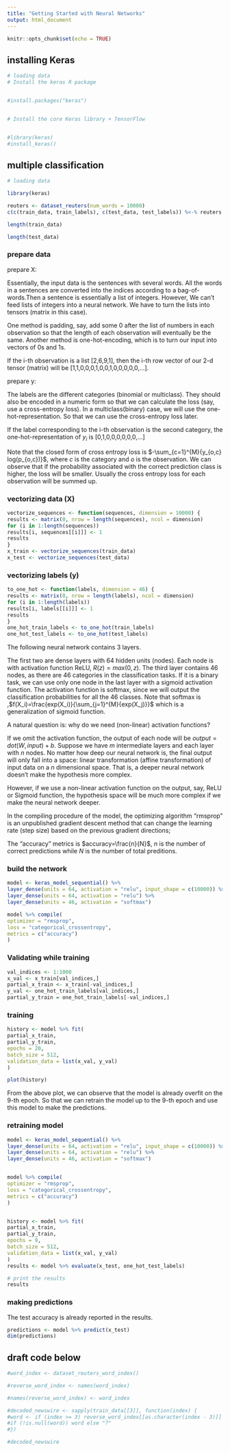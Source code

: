 ---
title: "Getting Started with Neural Networks"
output: html_document
---

```{r setup, include=FALSE}
knitr::opts_chunk$set(echo = TRUE)
```


## installing Keras


```{r , include=TRUE, cache=TRUE,results='hide'}
# loading data
# Install the keras R package


#install.packages("keras")


# Install the core Keras library + TensorFlow


#library(keras)
#install_keras()

```



## multiple classification




```{r , include=TRUE, cache=TRUE}
# loading data

library(keras)

reuters <- dataset_reuters(num_words = 10000)
c(c(train_data, train_labels), c(test_data, test_labels)) %<-% reuters

length(train_data)

length(test_data)
```



### prepare data


prepare X:


Essentially, the input data is the sentences with several words. All the words in a sentences are converted into the indices according to a bag-of-words.Then a sentence is essentially a list of integers. However,  We can't feed lists of integers into a neural network. We have to turn the lists into
tensors (matrix in this case).


One method is padding, say, add some 0 after the list of numbers in each observation so that the length of each observation will eventually be the same.  Another method is one-hot-encoding, which is to turn our input into vectors of 0s and 1s. 


If the i-th observation is a list [2,6,9,1], then the i-th row vector of our 2-d tensor (matrix) will be [1,1,0,0,0,1,0,0,1,0,0,0,0,0,...].


prepare y:


The labels are the different categories (binomial or multiclass). They should also be encoded in a numeric form so that we can calculate the loss (say, use a cross-entropy loss). In a multiclass(binary) case, we will use the one-hot-representation. So that we can use the cross-entropy loss later. 


If the label corresponding to the i-th observation is the second category, the one-hot-representation of $y_i$ is [0,1,0,0,0,0,0,0,...]


Note that the closed form of cross entropy loss is $-\sum_{c=1}^{M}{y_{o,c} log(p_{o,c})}$, where $c$ is the category and $o$ is the observation. We can observe that if the probability associated with the correct prediction class is higher, the loss will be smaller. Usually the cross entropy loss for each observation will be summed up.


### vectorizing data (X)

```{r , include=TRUE, cache=TRUE}


vectorize_sequences <- function(sequences, dimension = 10000) {
results <- matrix(0, nrow = length(sequences), ncol = dimension)
for (i in 1:length(sequences))
results[i, sequences[[i]]] <- 1
results
}
x_train <- vectorize_sequences(train_data)
x_test <- vectorize_sequences(test_data)


```

### vectorizing labels (y)

```{r , include=TRUE, cache=TRUE}


to_one_hot <- function(labels, dimension = 46) {
results <- matrix(0, nrow = length(labels), ncol = dimension)
for (i in 1:length(labels))
results[i, labels[[i]]] <- 1
results
}
one_hot_train_labels <- to_one_hot(train_labels)
one_hot_test_labels <- to_one_hot(test_labels)

```



The following neural network contains 3 layers. 


The first two are dense layers with 64 hidden units (nodes). Each node is with activation function ReLU, $R(z)=max(0,z)$. The third layer contains 46 nodes, as there are 46 categories in the classification tasks. If it is a binary task, we can use only one node in the last layer with a sigmoid activation function. The activation function is softmax, since we will output the classification probabilities for all the 46 classes. Note that softmax is ,$f(X_i)=\frac{exp(X_i)}{\sum_{j=1}^{M}{exp(X_j)}}$ which is a generalization of sigmoid function. 




A natural question is: why do we need (non-linear) activation functions?


If we omit the activation function, the output of each node will be $output = dot(W,input)+b$. Suppose we have $m$ intermediate layers and each layer with $n$ nodes. No matter how deep our neural network is, the final output will only fall into a space: linear transformation (affine transformation) of input data on a $n$ dimensional space. That is, a deeper neural network doesn't make the hypothesis more complex. 


However, if we use a non-linear activation function on the output, say, ReLU or Sigmoid function, the hypothesis space will be much more complex if we make the neural network deeper. 



In the compiling procedure of the model, the optimizing algorithm "rmsprop" is an unpublished gradient descent method that can change the learning rate (step size) based on the previous gradient directions;


The "accuracy" metrics is $accuracy=\frac{n}{N}$, $n$ is the number of correct predictions while $N$ is the number of total preditions.


### build the network

```{r , include=TRUE, cache=TRUE}
model <- keras_model_sequential() %>%
layer_dense(units = 64, activation = "relu", input_shape = c(10000)) %>%
layer_dense(units = 64, activation = "relu") %>%
layer_dense(units = 46, activation = "softmax")

model %>% compile(
optimizer = "rmsprop",
loss = "categorical_crossentropy",
metrics = c("accuracy")
)

```



### Validating while training 


```{r , include=TRUE, cache=TRUE}
val_indices <- 1:1000
x_val <- x_train[val_indices,]
partial_x_train <- x_train[-val_indices,]
y_val <- one_hot_train_labels[val_indices,]
partial_y_train = one_hot_train_labels[-val_indices,]

```


### training 



```{r , include=TRUE, cache=TRUE}
history <- model %>% fit(
partial_x_train,
partial_y_train,
epochs = 20,
batch_size = 512,
validation_data = list(x_val, y_val)
)

plot(history)

```


From the above plot, we can observe that the model is already overfit on the 9-th epoch. So that we can retrain the model up to the 9-th epoch and use this model to make the predictions. 



### retraining model


```{r , include=TRUE, cache=TRUE}
model <- keras_model_sequential() %>%
layer_dense(units = 64, activation = "relu", input_shape = c(10000)) %>%
layer_dense(units = 64, activation = "relu") %>%
layer_dense(units = 46, activation = "softmax")


model %>% compile(
optimizer = "rmsprop",
loss = "categorical_crossentropy",
metrics = c("accuracy")
)


history <- model %>% fit(
partial_x_train,
partial_y_train,
epochs = 9,
batch_size = 512,
validation_data = list(x_val, y_val)
)
results <- model %>% evaluate(x_test, one_hot_test_labels)

# print the results
results
``` 


### making predictions


The test accuracy is already reported in the results. 


```{r , include=TRUE, cache=TRUE}
predictions <- model %>% predict(x_test)
dim(predictions)
``` 




## draft code below
```{r , include=TRUE, cache=TRUE}
#word_index <- dataset_reuters_word_index()

#reverse_word_index <- names(word_index)

#names(reverse_word_index) <- word_index

#decoded_newswire <- sapply(train_data[[3]], function(index) {
#word <- if (index >= 3) reverse_word_index[[as.character(index - 3)]]
#if (!is.null(word)) word else "?"
#})

#decoded_newswire
```

